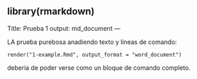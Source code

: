 library(rmarkdown)
---
Title: Prueba 1
output: md_document
---

LA prueba purebosa anadiendo texto y lineas de comando:

```   library(rmarkdown)
render("1-example.Rmd", output_format = "word_document")
```
deberia de poder verse como un bloque de comando completo.

